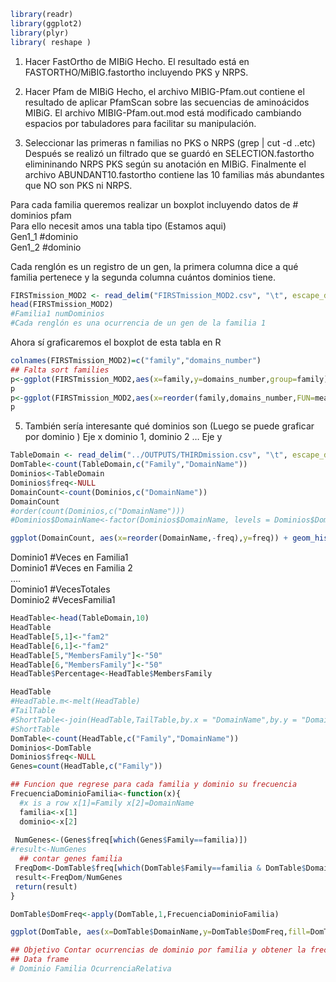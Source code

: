 ```r
library(readr)
library(ggplot2)
library(plyr)
library( reshape )

```
1. Hacer FastOrtho de MIBiG
Hecho. El resultado está en FASTORTHO/MiBIG.fastortho incluyendo PKS y NRPS. 
<!--NumGenes vs Familias-->  

2. Hacer Pfam de MIBiG
Hecho, el archivo MIBIG-Pfam.out contiene el resultado de aplicar PfamScan sobre las secuencias de aminoácidos MIBiG. El archivo  MIBIG-Pfam.out.mod está modificado cambiando espacios por tabuladores para facilitar su manipulación.  

3. Seleccionar las primeras n familias no PKS o NRPS (grep | cut -d ..etc)  
<!--
grep -o NRPS |grep -o pKS ????
Se buscó tanto acrónimo como completo non ribosomal, NRP etc
-->
Después se realizó un filtrado que se guardó en SELECTION.fastortho elimininando NRPS PKS según su anotación en MIBiG. Finalmente el archivo ABUNDANT10.fastortho contiene las 10 familias más abundantes que NO son PKS ni NRPS.   

Para cada familia queremos realizar un boxplot incluyendo datos de # dominios pfam  
Para ello necesit amos una tabla tipo (Estamos aqui)  
Gen1_1	#dominio  
Gen1_2	#dominio  

<!--OBJETIVO 1 Familia vs número de dominios-->

Cada renglón es un registro de un gen, la primera columna dice a qué familia pertenece y la segunda columna cuántos dominios tiene.   

```r
FIRSTmission_MOD2 <- read_delim("FIRSTmission_MOD2.csv", "\t", escape_double = FALSE, col_names = FALSE, trim_ws = TRUE)
head(FIRSTmission_MOD2)
#Familia1 numDominios
#Cada renglón es una ocurrencia de un gen de la familia 1

```

Ahora sí graficaremos el boxplot de esta tabla en R  
<!--- PENDIENTES
1 LA FUNCION POR GEN
2 EL NUMERO DE GENES POR FAMILIA 
-->
  <!--- mision 1 -->
```r
colnames(FIRSTmission_MOD2)=c("family","domains_number")
## Falta sort families
p<-ggplot(FIRSTmission_MOD2,aes(x=family,y=domains_number,group=family))+geom_boxplot()
p
p<-ggplot(FIRSTmission_MOD2,aes(x=reorder(family,domains_number,FUN=mean),y=domains_number,fill=family))+geom_boxplot()+geom_jitter(width=0.3,alpha=0.05)  + xlab("family")+coord_flip()
p

```
<!--- FIN OBJETIVO 1-->


<!--- OBJETIVO 2 Dominio vs NumFamilias
cotntar ocurrencia unicas dominio, familia -->
5. También sería interesante qué dominios son (Luego se puede graficar por dominio  )
Eje x dominio 1, dominio 2 ...
Eje y 

```r
TableDomain <- read_delim("../OUTPUTS/THIRDmission.csv", "\t", escape_double = FALSE, trim_ws = TRUE)
DomTable<-count(TableDomain,c("Family","DomainName"))
Dominios<-TableDomain
Dominios$freq<-NULL
DomainCount<-count(Dominios,c("DomainName"))
DomainCount
#order(count(Dominios,c("DomainName")))
#Dominios$DomainName<-factor(Dominios$DomainName, levels = Dominios$DomainName[order(count(Dominios,c("DomainName")))])

ggplot(DomainCount, aes(x=reorder(DomainName,-freq),y=freq)) + geom_histogram(stat = "identity") +  theme(axis.text.x = element_text(angle = 90))
```

Dominio1	#Veces en Familia1   
Dominio1	#Veces en Familia 2   
….  
Dominio1	#VecesTotales  
Dominio2	#VecesFamilia1   
<!-- Fin objetivo 2-->


<!-- Objetivo 3-->
<!--Incidencia de Familias por Dominios-->
```r

HeadTable<-head(TableDomain,10)
HeadTable
HeadTable[5,1]<-"fam2"
HeadTable[6,1]<-"fam2"
HeadTable[5,"MembersFamily"]<-"50"
HeadTable[6,"MembersFamily"]<-"50"
HeadTable$Percentage<-HeadTable$MembersFamily

HeadTable
#HeadTable.m<-melt(HeadTable)
#TailTable
#ShortTable<-join(HeadTable,TailTable,by.x = "DomainName",by.y = "DomainName")
#ShortTable
DomTable<-count(HeadTable,c("Family","DomainName"))
Dominios<-DomTable
Dominios$freq<-NULL
Genes=count(HeadTable,c("Family"))

## Funcion que regrese para cada familia y dominio su frecuencia 
FrecuenciaDominioFamilia<-function(x){
  #x is a row x[1]=Family x[2]=DomainName
  familia<-x[1]
  dominio<-x[2]
  
 NumGenes<-(Genes$freq[which(Genes$Family==familia)]) 
#result<-NumGenes
  ## contar genes familia
 FreqDom<-DomTable$freq[which(DomTable$Family==familia & DomTable$DomainName==dominio)]
 result<-FreqDom/NumGenes
 return(result)
}

DomTable$DomFreq<-apply(DomTable,1,FrecuenciaDominioFamilia)

ggplot(DomTable, aes(x=DomTable$DomainName,y=DomTable$DomFreq,fill=DomTable$Family)) +geom_bar(stat = "identity")

## Objetivo Contar ocurrencias de dominio por familia y obtener la frecuencia de dominio por familia 
## Data frame 
# Dominio Familia OcurrenciaRelativa

```

